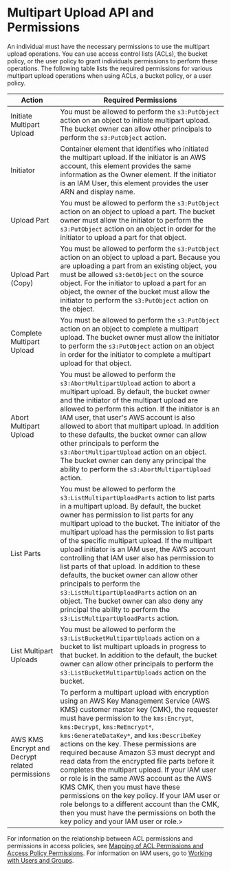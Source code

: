 # Multipart Upload API and Permissions<a name="mpuAndPermissions"></a>

An individual must have the necessary permissions to use the multipart upload operations\. You can use access control lists \(ACLs\), the bucket policy, or the user policy to grant individuals permissions to perform these operations\. The following table lists the required permissions for various multipart upload operations when using ACLs, a bucket policy, or a user policy\. 


| Action | Required Permissions | 
| --- | --- | 
|  Initiate Multipart Upload  |  You must be allowed to perform the `s3:PutObject` action on an object to initiate multipart upload\.  The bucket owner can allow other principals to perform the `s3:PutObject` action\.   | 
| Initiator | Container element that identifies who initiated the multipart upload\. If the initiator is an AWS account, this element provides the same information as the Owner element\. If the initiator is an IAM User, this element provides the user ARN and display name\. | 
| Upload Part | You must be allowed to perform the `s3:PutObject` action on an object to upload a part\.  The bucket owner must allow the initiator to perform the `s3:PutObject` action on an object in order for the initiator to upload a part for that object\. | 
| Upload Part \(Copy\) | You must be allowed to perform the `s3:PutObject` action on an object to upload a part\. Because you are uploading a part from an existing object, you must be allowed `s3:GetObject` on the source object\.  For the initiator to upload a part for an object, the owner of the bucket must allow the initiator to perform the `s3:PutObject` action on the object\. | 
| Complete Multipart Upload | You must be allowed to perform the `s3:PutObject` action on an object to complete a multipart upload\.  The bucket owner must allow the initiator to perform the `s3:PutObject` action on an object in order for the initiator to complete a multipart upload for that object\. | 
| Abort Multipart Upload | You must be allowed to perform the `s3:AbortMultipartUpload` action to abort a multipart upload\.  By default, the bucket owner and the initiator of the multipart upload are allowed to perform this action\. If the initiator is an IAM user, that user's AWS account is also allowed to abort that multipart upload\. In addition to these defaults, the bucket owner can allow other principals to perform the `s3:AbortMultipartUpload` action on an object\. The bucket owner can deny any principal the ability to perform the `s3:AbortMultipartUpload` action\. | 
| List Parts | You must be allowed to perform the `s3:ListMultipartUploadParts` action to list parts in a multipart upload\. By default, the bucket owner has permission to list parts for any multipart upload to the bucket\. The initiator of the multipart upload has the permission to list parts of the specific multipart upload\. If the multipart upload initiator is an IAM user, the AWS account controlling that IAM user also has permission to list parts of that upload\.  In addition to these defaults, the bucket owner can allow other principals to perform the `s3:ListMultipartUploadParts` action on an object\. The bucket owner can also deny any principal the ability to perform the `s3:ListMultipartUploadParts` action\. | 
| List Multipart Uploads | You must be allowed to perform the `s3:ListBucketMultipartUploads` action on a bucket to list multipart uploads in progress to that bucket\. In addition to the default, the bucket owner can allow other principals to perform the `s3:ListBucketMultipartUploads` action on the bucket\. | 
| AWS KMS Encrypt and Decrypt related permissions |  To perform a multipart upload with encryption using an AWS Key Management Service \(AWS KMS\) customer master key \(CMK\), the requester must have permission to the `kms:Encrypt`, `kms:Decrypt`, `kms:ReEncrypt*`, `kms:GenerateDataKey*`, and `kms:DescribeKey` actions on the key\. These permissions are required because Amazon S3 must decrypt and read data from the encrypted file parts before it completes the multipart upload\. If your IAM user or role is in the same AWS account as the AWS KMS CMK, then you must have these permissions on the key policy\. If your IAM user or role belongs to a different account than the CMK, then you must have the permissions on both the key policy and your IAM user or role\.> | 

For information on the relationship between ACL permissions and permissions in access policies, see [Mapping of ACL Permissions and Access Policy Permissions](acl-overview.mdx#acl-access-policy-permission-mapping)\. For information on IAM users, go to [Working with Users and Groups](https://docs.aws.amazon.com/IAM/latest/UserGuide/)\.